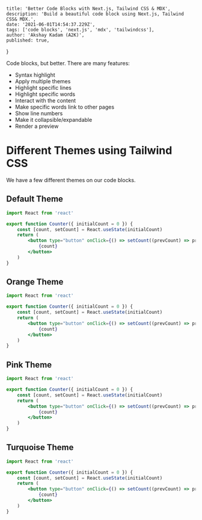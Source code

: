 	title: 'Better Code Blocks with Next.js, Tailwind CSS & MDX',
	description: 'Build a beautiful code block using Next.js, Tailwind CSS& MDX.',
	date: '2021-06-01T14:54:37.229Z',
	tags: ['code blocks', 'next.js', 'mdx', 'tailwindcss'],
	author: 'Akshay Kadam (A2K)',
	published: true,
}

Code blocks, but better. There are many features:

- Syntax highlight
- Apply multiple themes
- Highlight specific lines
- Highlight specific words
- Interact with the content
- Make specific words link to other pages
- Show line numbers
- Make it collapsible/expandable
- Render a preview

<!-- more -->

# Different Themes using Tailwind CSS

We have a few different themes on our code blocks.

## Default Theme

```jsx
import React from 'react'

export function Counter({ initialCount = 0 }) {
	const [count, setCount] = React.useState(initialCount)
	return (
		<button type="button" onClick={() => setCount((prevCount) => prevCount + 1)}>
			{count}
		</button>
	)
}
```

## Orange Theme

```jsx theme=orange
import React from 'react'

export function Counter({ initialCount = 0 }) {
	const [count, setCount] = React.useState(initialCount)
	return (
		<button type="button" onClick={() => setCount((prevCount) => prevCount + 1)}>
			{count}
		</button>
	)
}
```

## Pink Theme

```jsx theme=pink
import React from 'react'

export function Counter({ initialCount = 0 }) {
	const [count, setCount] = React.useState(initialCount)
	return (
		<button type="button" onClick={() => setCount((prevCount) => prevCount + 1)}>
			{count}
		</button>
	)
}
```

## Turquoise Theme

```jsx theme=turq
import React from 'react'

export function Counter({ initialCount = 0 }) {
	const [count, setCount] = React.useState(initialCount)
	return (
		<button type="button" onClick={() => setCount((prevCount) => prevCount + 1)}>
			{count}
		</button>
	)
}
```
